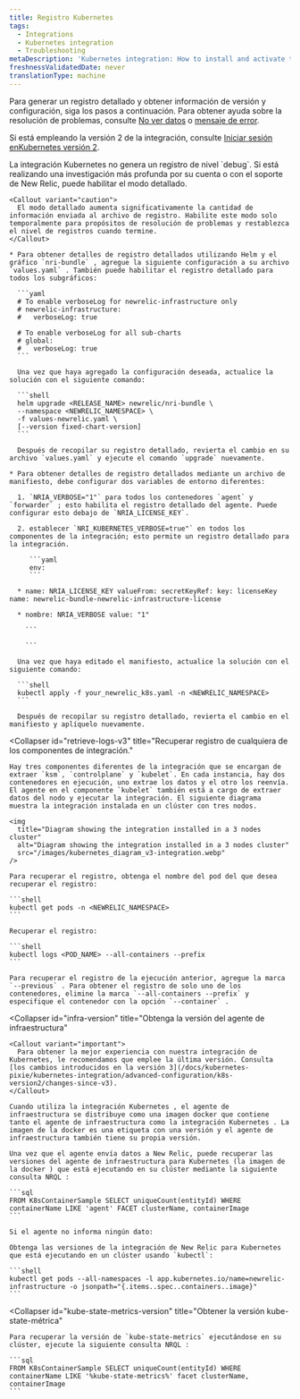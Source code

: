 ```yaml
---
title: Registro Kubernetes
tags:
  - Integrations
  - Kubernetes integration
  - Troubleshooting
metaDescription: 'Kubernetes integration: How to install and activate the integration, and what data is reported.'
freshnessValidatedDate: never
translationType: machine
---
```


Para generar un registro detallado y obtener información de versión y configuración, siga los pasos a continuación. Para obtener ayuda sobre la resolución de problemas, consulte [No ver datos](/docs/integrations/host-integrations/troubleshooting/kubernetes-integration-troubleshooting-not-seeing-data) o [mensaje de error](/docs/integrations/host-integrations/troubleshooting/kubernetes-integration-troubleshooting-error-messages).

Si está empleando la versión 2 de la integración, consulte [Iniciar sesión enKubernetes versión 2](/docs/kubernetes-pixie/kubernetes-integration/advanced-configuration/k8s-version2/overview/#logs-version2).

<CollapserGroup>
  <Collapser
    id="verbose-logging"
    title="Habilitar el registro detallado"
  >
    La integración Kubernetes no genera un registro de nivel `debug`. Si está realizando una investigación más profunda por su cuenta o con el soporte de New Relic, puede habilitar el modo detallado.

    <Callout variant="caution">
      El modo detallado aumenta significativamente la cantidad de información enviada al archivo de registro. Habilite este modo solo temporalmente para propósitos de resolución de problemas y restablezca el nivel de registros cuando termine.
    </Callout>

    * Para obtener detalles de registro detallados utilizando Helm y el gráfico `nri-bundle` , agregue la siguiente configuración a su archivo `values.yaml` . También puede habilitar el registro detallado para todos los subgráficos:

      ```yaml
      # To enable verboseLog for newrelic-infrastructure only
      # newrelic-infrastructure:
      #   verboseLog: true

      # To enable verboseLog for all sub-charts
      # global:
      #   verboseLog: true
      ```

      Una vez que haya agregado la configuración deseada, actualice la solución con el siguiente comando:

      ```shell
      helm upgrade <RELEASE_NAME> newrelic/nri-bundle \
      --namespace <NEWRELIC_NAMESPACE> \
      -f values-newrelic.yaml \
      [--version fixed-chart-version]
      ```

      Después de recopilar su registro detallado, revierta el cambio en su archivo `values.yaml` y ejecute el comando `upgrade` nuevamente.

    * Para obtener detalles de registro detallados mediante un archivo de manifiesto, debe configurar dos variables de entorno diferentes:

      1. `NRIA_VERBOSE="1"` para todos los contenedores `agent` y `forwarder` ; esto habilita el registro detallado del agente. Puede configurar esto debajo de `NRIA_LICENSE_KEY`.

      2. establecer `NRI_KUBERNETES_VERBOSE=true"` en todos los componentes de la integración; esto permite un registro detallado para la integración.

         ```yaml
         env:
         ```

      * name: NRIA_LICENSE_KEY valueFrom: secretKeyRef: key: licenseKey name: newrelic-bundle-newrelic-infrastructure-license

      * nombre: NRIA_VERBOSE value: "1"

        ```

        ```

      Una vez que haya editado el manifiesto, actualice la solución con el siguiente comando:

      ```shell
      kubectl apply -f your_newrelic_k8s.yaml -n <NEWRELIC_NAMESPACE>
      ```

      Después de recopilar su registro detallado, revierta el cambio en el manifiesto y aplíquelo nuevamente.
  </Collapser>

  <Collapser
    id="retrieve-logs-v3"
    title="Recuperar registro de cualquiera de los componentes de integración."
  >
    Hay tres componentes diferentes de la integración que se encargan de extraer `ksm`, `controlplane` y `kubelet`. En cada instancia, hay dos contenedores en ejecución, uno extrae los datos y el otro los reenvía. El agente en el componente `kubelet` también está a cargo de extraer datos del nodo y ejecutar la integración. El siguiente diagrama muestra la integración instalada en un clúster con tres nodos.

    <img
      title="Diagram showing the integration installed in a 3 nodes cluster"
      alt="Diagram showing the integration installed in a 3 nodes cluster"
      src="/images/kubernetes_diagram_v3-integration.webp"
    />

    Para recuperar el registro, obtenga el nombre del pod del que desea recuperar el registro:

    ```shell
    kubectl get pods -n <NEWRELIC_NAMESPACE>
    ```

    Recuperar el registro:

    ```shell
    kubectl logs <POD_NAME> --all-containers --prefix
    ```

    Para recuperar el registro de la ejecución anterior, agregue la marca `--previous` . Para obtener el registro de solo uno de los contenedores, elimine la marca `--all-containers --prefix` y especifique el contenedor con la opción `--container` .
  </Collapser>

  <Collapser
    id="infra-version"
    title="Obtenga la versión del agente de infraestructura"
  >
    <Callout variant="important">
      Para obtener la mejor experiencia con nuestra integración de Kubernetes, le recomendamos que emplee la última versión. Consulta [los cambios introducidos en la versión 3](/docs/kubernetes-pixie/kubernetes-integration/advanced-configuration/k8s-version2/changes-since-v3).
    </Callout>

    Cuando utiliza la integración Kubernetes , el agente de infraestructura se distribuye como una imagen docker que contiene tanto el agente de infraestructura como la integración Kubernetes . La imagen de la docker es una etiqueta con una versión y el agente de infraestructura también tiene su propia versión.

    Una vez que el agente envía datos a New Relic, puede recuperar las versiones del agente de infraestructura para Kubernetes (la imagen de la docker ) que está ejecutando en su clúster mediante la siguiente consulta NRQL :

    ```sql
    FROM K8sContainerSample SELECT uniqueCount(entityId) WHERE containerName LIKE 'agent' FACET clusterName, containerImage
    ```

    Si el agente no informa ningún dato:

    Obtenga las versiones de la integración de New Relic para Kubernetes que está ejecutando en un clúster usando `kubectl`:

    ```shell
    kubectl get pods --all-namespaces -l app.kubernetes.io/name=newrelic-infrastructure -o jsonpath="{.items..spec..containers..image}"
    ```
  </Collapser>

  <Collapser
    id="kube-state-metrics-version"
    title="Obtener la versión kube-state-métrica"
  >
    Para recuperar la versión de `kube-state-metrics` ejecutándose en su clúster, ejecute la siguiente consulta NRQL :

    ```sql
    FROM K8sContainerSample SELECT uniqueCount(entityId) WHERE containerName LIKE '%kube-state-metrics%' facet clusterName, containerImage
    ```
  </Collapser>
</CollapserGroup>
